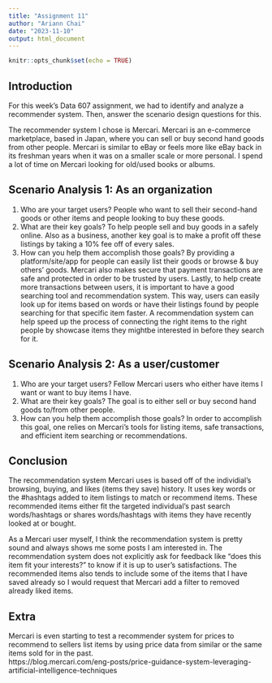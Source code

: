 ```yaml
---
title: "Assignment 11"
author: "Ariann Chai"
date: "2023-11-10"
output: html_document
---
```


```r
knitr::opts_chunk$set(echo = TRUE)
```

## Introduction

For this week's Data 607 assignment, we had to identify and analyze a recommender system. Then, answer the scenario design questions for this.   

The recommender system I chose is Mercari. Mercari is an e-commerce marketplace, based in Japan, where you can sell or buy second hand goods from other people. Mercari is similar to eBay or feels more like eBay back in its freshman years when it was on a smaller scale or more personal. I spend a lot of time on Mercari looking for old/used books or albums.  

## Scenario Analysis 1: As an organization  

1. Who are your target users? People who want to sell their second-hand goods or other items and people looking to buy these goods.  
2. What are their key goals? To help people sell and buy goods in a safely online. Also as a business, another key goal is to make a profit off these listings by taking a 10% fee off of every sales.   
3. How can you help them accomplish those goals? By providing a platform/site/app for people can easily list their goods or browse & buy others' goods. Mercari also makes secure that payment transactions are safe and protected in order to be trusted by users. Lastly, to help create more transactions between users, it is important to have a good searching tool and recommendation system. This way, users can easily look up for items based on words or have their listings found by people searching for that specific item faster. A recommendation system can help speed up the process of connecting the right items to the right people by showcase items they mightbe interested in before they search for it.  

## Scenario Analysis 2: As a user/customer  

1. Who are your target users? Fellow Mercari users who either have items I want or want to buy items I have.  
2. What are their key goals? The goal is to either sell or buy second hand goods to/from other people.  
3. How can you help them accomplish those goals? In order to accomplish this goal, one relies on Mercari's tools for listing items, safe transactions, and efficient item searching or recommendations.

## Conclusion 
 
The recommendation system Mercari uses is based off of the individial's browsing, buying, and likes (items they save) history. It uses key words or the #hashtags added to item listings to match or recommend items. These recommended items either fit the targeted individual's past search words/hashtags or shares words/hashtags with items they have recently looked at or bought.

As a Mercari user myself, I think the recommendation system is pretty sound and always shows me some posts I am interested in. The recommendation system does not explicitly ask for feedback like "does this item fit your interests?" to know if it is up to user's satisfactions. The recommended items also tends to include some of the items that I have saved already so I would request that Mercari add a filter to removed already liked items.  

## Extra
Mercari is even starting to test a recommender system for prices to recommend to sellers list items by using price data from similar or the same items sold for in the past.  
https://blog.mercari.com/eng-posts/price-guidance-system-leveraging-artificial-intelligence-techniques

